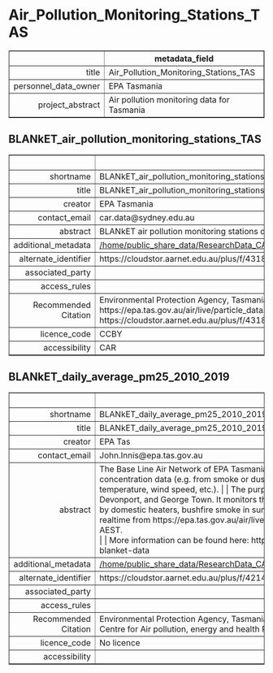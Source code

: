 Air_Pollution_Monitoring_Stations_TAS
===
<!-- html table generated in R 3.6.0 by xtable 1.8-4 package -->
<!-- Fri May 22 19:14:11 2020 -->
<table border=1>
<tr> <th>  </th> <th> metadata_field </th>  </tr>
  <tr> <td align="right"> title </td> <td> Air_Pollution_Monitoring_Stations_TAS </td> </tr>
  <tr> <td align="right"> personnel_data_owner </td> <td> EPA Tasmania </td> </tr>
  <tr> <td align="right"> project_abstract </td> <td> Air pollution monitoring data for Tasmania </td> </tr>
   </table>



BLANkET_air_pollution_monitoring_stations_TAS
---
<!-- html table generated in R 3.6.0 by xtable 1.8-4 package -->
<!-- Fri May 22 19:14:11 2020 -->
<table border=1>
<tr> <th>  </th> <th> metadata_field </th>  </tr>
  <tr> <td align="right"> shortname </td> <td> BLANkET_air_pollution_monitoring_stations_TAS </td> </tr>
  <tr> <td align="right"> title </td> <td> BLANkET_air_pollution_monitoring_stations_TAS </td> </tr>
  <tr> <td align="right"> creator </td> <td> EPA Tasmania </td> </tr>
  <tr> <td align="right"> contact_email </td> <td> car.data@sydney.edu.au </td> </tr>
  <tr> <td align="right"> abstract </td> <td> BLANkET air pollution monitoring stations data for Tasmania. The data is available from: https://epa.tas.gov.au/air/live/particle_data.txt </td> </tr>
  <tr> <td align="right"> additional_metadata </td> <td> <a href = "/home/public_share_data/ResearchData_CAR/Environment_General/Air_Pollution_Monitoring_Stations_TAS/BLANkET_air_pollution_monitoring_stations_TAS" target = "_blank">/home/public_share_data/ResearchData_CAR/Environment_General/Air_Pollution_Monitoring_Stations_TAS/BLANkET_air_pollution_monitoring_stations_TAS</a> </td> </tr>
  <tr> <td align="right"> alternate_identifier </td> <td> https://cloudstor.aarnet.edu.au/plus/f/4318459290 </td> </tr>
  <tr> <td align="right"> associated_party </td> <td>  </td> </tr>
  <tr> <td align="right"> access_rules </td> <td>  </td> </tr>
  <tr> <td align="right"> Recommended Citation </td> <td> Environmental Protection Agency, Tasmania, 2020.  Base Line Air Network of EPA Tasmania(BLANkET) station location data published at https://epa.tas.gov.au/air/live/particle_data.txt. Downloaded from the Centre for Air pollution, energy and health Research https://cloudstor.aarnet.edu.au/plus/f/4318459290 </td> </tr>
  <tr> <td align="right"> licence_code </td> <td> CCBY </td> </tr>
  <tr> <td align="right"> accessibility </td> <td> CAR </td> </tr>
   </table>



BLANkET_daily_average_pm25_2010_2019
---
<!-- html table generated in R 3.6.0 by xtable 1.8-4 package -->
<!-- Fri May 22 19:14:11 2020 -->
<table border=1>
<tr> <th>  </th> <th> metadata_field </th>  </tr>
  <tr> <td align="right"> shortname </td> <td> BLANkET_daily_average_pm25_2010_2019 </td> </tr>
  <tr> <td align="right"> title </td> <td> BLANkET_daily_average_pm25_2010_2019 </td> </tr>
  <tr> <td align="right"> creator </td> <td> EPA Tas </td> </tr>
  <tr> <td align="right"> contact_email </td> <td> John.Innis@epa.tas.gov.au </td> </tr>
  <tr> <td align="right"> abstract </td> <td> The Base Line Air Network of EPA Tasmania (BLANkET) is a network of small air quality stations reporting near real-time indicative particle concentration data (e.g. from smoke or dust) to EPA Tasmania's public web pages. The stations also collect and report meteorological data (air temperature, wind speed, etc.). |  | The purpose is to obtain air quality data in Tasmania away from the major air stations at Hobart, Launceston, Devonport, and George Town. It monitors the spatial extent of smoke events produced by planned burns each autumn, wood smoke produced in winter by domestic heaters, bushfire smoke in summer, and provides a general measure of air quality at other times. |  | The most recent data is available in realtime from https://epa.tas.gov.au/air/live/particle_data.txt. Indicative PM2.5 and PM10 measures are given in units of micrograms/m^3. Time is in AEST.   |  | More information can be found here: https://epa.tas.gov.au/epa/air/monitoring-air-pollution/real-time-air-quality-data-for-tasmania/interpreting-blanket-data </td> </tr>
  <tr> <td align="right"> additional_metadata </td> <td> <a href = "/home/public_share_data/ResearchData_CAR/Environment_General/Air_Pollution_Monitoring_Stations_TAS/BLANkET_average_daily_PM25_2010_2019" target = "_blank">/home/public_share_data/ResearchData_CAR/Environment_General/Air_Pollution_Monitoring_Stations_TAS/BLANkET_average_daily_PM25_2010_2019</a> </td> </tr>
  <tr> <td align="right"> alternate_identifier </td> <td> https://cloudstor.aarnet.edu.au/plus/f/4214943333 </td> </tr>
  <tr> <td align="right"> associated_party </td> <td>  </td> </tr>
  <tr> <td align="right"> access_rules </td> <td>  </td> </tr>
  <tr> <td align="right"> Recommended Citation </td> <td> Environmental Protection Agency, Tasmania, 2020. Base Line Air Network of EPA Tasmania (BLANkET) data 2010-2019. Downloaded from the Centre for Air pollution, energy and health Research https://cloudstor.aarnet.edu.au/plus/f/4214943333 </td> </tr>
  <tr> <td align="right"> licence_code </td> <td> No licence </td> </tr>
  <tr> <td align="right"> accessibility </td> <td>  </td> </tr>
   </table>


